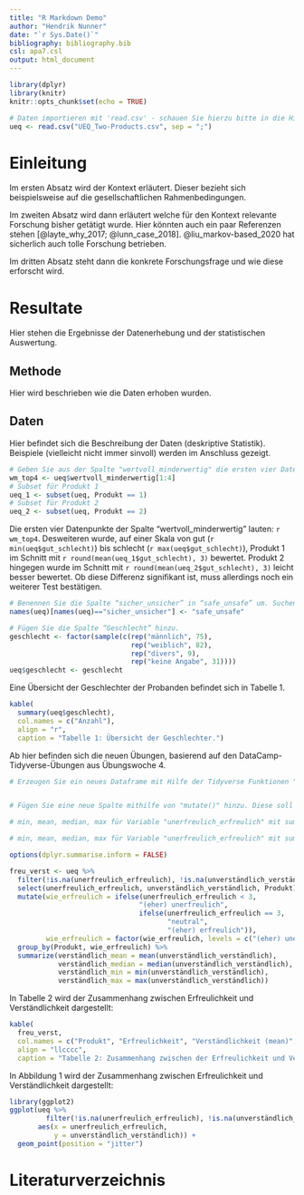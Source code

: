 ```yaml
---
title: "R Markdown Demo"
author: "Hendrik Nunner"
date: "`r Sys.Date()`"
bibliography: bibliography.bib
csl: apa7.csl
output: html_document
---
```


```r
library(dplyr)
library(knitr)
knitr::opts_chunk$set(echo = TRUE)
```

```r
# Daten importieren mit 'read.csv' - schauen Sie hierzu bitte in die Hilfe (RStudio > Reiter "Help" > "R Help")
ueq <- read.csv("UEQ_Two-Products.csv", sep = ";")
```


<!-- ###################### EINLEITUNG ###################### -->
# Einleitung

Im ersten Absatz wird der Kontext erläutert. Dieser bezieht sich beispielsweise auf die gesellschaftlichen Rahmenbedingungen.

Im zweiten Absatz wird dann erläutert welche für den Kontext relevante Forschung bisher getätigt wurde. Hier könnten auch ein paar Referenzen stehen [@layte_why_2017; @lunn_case_2018]. @liu_markov-based_2020 hat sicherlich auch tolle Forschung betrieben.

Im dritten Absatz steht dann die konkrete Forschungsfrage und wie diese erforscht wird.


<!-- ###################### RESULTATE ###################### -->
# Resultate

Hier stehen die Ergebnisse der Datenerhebung und der statistischen Auswertung.

## Methode

Hier wird beschrieben wie die Daten erhoben wurden.

## Daten

Hier befindet sich die Beschreibung der Daten (deskriptive Statistik). Beispiele (vielleicht nicht immer sinvoll) werden im Anschluss gezeigt.

```r
# Geben Sie aus der Spalte "wertvoll_minderwertig" die ersten vier Datenpunkte aus.
wm_top4 <- ueq$wertvoll_minderwertig[1:4]
# Subset für Produkt 1
ueq_1 <- subset(ueq, Produkt == 1)
# Subset für Produkt 2
ueq_2 <- subset(ueq, Produkt == 2)
```
Die ersten vier Datenpunkte der Spalte "wertvoll_minderwertig" lauten: `r wm_top4`. Desweiteren wurde, auf einer Skala von gut (`r min(ueq$gut_schlecht)`) bis schlecht (`r max(ueq$gut_schlecht)`), Produkt 1 im Schnitt mit `r round(mean(ueq_1$gut_schlecht), 3)` bewertet. Produkt 2 hingegen wurde im Schnitt mit `r round(mean(ueq_2$gut_schlecht), 3)` leicht besser bewertet. Ob diese Differenz signifikant ist, muss allerdings noch ein weiterer Test bestätigen.

```r
# Benennen Sie die Spalte “sicher_unsicher” in “safe_unsafe” um. Suchen Sie hierzu nach dem passenden Befehl in der Suchmaschine Ihrer Wahl.
names(ueq)[names(ueq)=="sicher_unsicher"] <- "safe_unsafe"

# Fügen Sie die Spalte “Geschlecht” hinzu.
geschlecht <- factor(sample(c(rep("männlich", 75), 
                              rep("weiblich", 82), 
                              rep("divers", 9), 
                              rep("keine Angabe", 31))))
ueq$geschlecht <- geschlecht
```

Eine Übersicht der Geschlechter der Probanden befindet sich in Tabelle 1.
```r
kable(
  summary(ueq$geschlecht), 
  col.names = c("Anzahl"), 
  align = "r", 
  caption = "Tabelle 1: Übersicht der Geschlechter.")
```

Ab hier befinden sich die neuen Übungen, basierend auf den DataCamp-Tidyverse-Übungen aus Übungswoche 4.
```r
# Erzeugen Sie ein neues Dataframe mit Hilfe der Tidyverse Funktionen "filter()" und "arrange()". Das neue Dataframe sollte nur Produkte des Typs 1 und Bewertungen für "unerfreulich_erfreulich" größer als 3 enthalten. Desweiteren sollen die Daten sortiert werden, so dass die erfreulichsten Bewertungen zuerst genannt werden.


# Fügen Sie eine neue Spalte mithilfe von "mutate()" hinzu. Diese soll angeben ob sich eine Versuchsperson als "weiblich" gekennzeichnet hat. Wenn ja, soll in der neuer Spalte "weiblich" stehen, wenn nicht, dann "nicht weiblich". Tipp: Schauen Sie sich hierzu den R-Befehl "ifelse()" an.

# min, mean, median, max für Variable "unerfreulich_erfreulich" mit summarize() ausschließlich für produkt 2 (filter())

# min, mean, median, max für Variable "unerfreulich_erfreulich" mit summarize() für beide Produkte in einer Ausgabe (group_by())

options(dplyr.summarise.inform = FALSE)

freu_verst <- ueq %>% 
  filter(!is.na(unerfreulich_erfreulich), !is.na(unverständlich_verständlich)) %>%
  select(unerfreulich_erfreulich, unverständlich_verständlich, Produkt) %>% 
  mutate(wie_erfreulich = ifelse(unerfreulich_erfreulich < 3, 
                                "(eher) unerfreulich", 
                                ifelse(unerfreulich_erfreulich == 3,
                                       "neutral",
                                       "(eher) erfreulich")),
         wie_erfreulich = factor(wie_erfreulich, levels = c("(eher) unerfreulich", "neutral", "(eher) erfreulich"))) %>% 
  group_by(Produkt, wie_erfreulich) %>% 
  summarize(verständlich_mean = mean(unverständlich_verständlich),
            verständlich_median = median(unverständlich_verständlich),
            verständlich_min = min(unverständlich_verständlich),
            verständlich_max = max(unverständlich_verständlich))

```

In Tabelle 2 wird der Zusammenhang zwischen Erfreulichkeit und Verständlichkeit dargestellt:
```r
kable(
  freu_verst, 
  col.names = c("Produkt", "Erfreulichkeit", "Verständlichkeit (mean)", "Verständlichkeit (median)", "Verständlichkeit (min)", "Verständlichkeit (max)"), 
  align = "llcccc", 
  caption = "Tabelle 2: Zusammenhang zwischen der Erfreulichkeit und Verständlichkeit von Produkt X.")
```

In Abbildung 1 wird der Zusammenhang zwischen Erfreulichkeit und Verständlichkeit dargestellt:
```r
library(ggplot2)
ggplot(ueq %>% 
         filter(!is.na(unerfreulich_erfreulich), !is.na(unverständlich_verständlich)), 
       aes(x = unerfreulich_erfreulich, 
           y = unverständlich_verständlich)) + 
  geom_point(position = "jitter")
```



# Literaturverzeichnis

<div id="refs"></div>

